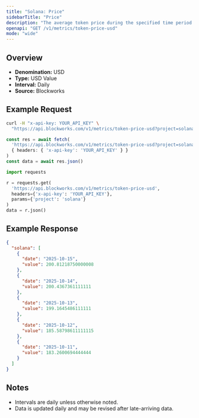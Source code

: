 ```yaml
---
title: "Solana: Price"
sidebarTitle: "Price"
description: "The average token price during the specified time period for the native asset of that chain."
openapi: "GET /v1/metrics/token-price-usd"
mode: "wide"
---
```


## Overview

- **Denomination:** USD
- **Type:** USD Value
- **Interval:** Daily
- **Source:** Blockworks

## Example Request

<CodeGroup>

```bash cURL
curl -H "x-api-key: YOUR_API_KEY" \
  "https://api.blockworks.com/v1/metrics/token-price-usd?project=solana"
```

```typescript TypeScript
const res = await fetch(
  'https://api.blockworks.com/v1/metrics/token-price-usd?project=solana',
  { headers: { 'x-api-key': 'YOUR_API_KEY' } }
)
const data = await res.json()
```

```python Python
import requests

r = requests.get(
  'https://api.blockworks.com/v1/metrics/token-price-usd',
  headers={'x-api-key': 'YOUR_API_KEY'},
  params={'project': 'solana'}
)
data = r.json()
```

</CodeGroup>

## Example Response

```json
{
  "solana": [
    {
      "date": "2025-10-15",
      "value": 200.81218750000008
    },
    {
      "date": "2025-10-14",
      "value": 200.4367361111111
    },
    {
      "date": "2025-10-13",
      "value": 199.1645486111111
    },
    {
      "date": "2025-10-12",
      "value": 185.58798611111115
    },
    {
      "date": "2025-10-11",
      "value": 183.2600694444444
    }
  ]
}
```

## Notes
- Intervals are daily unless otherwise noted.
- Data is updated daily and may be revised after late-arriving data.